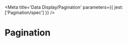 

<Meta title='Data Display/Pagination' parameters={{ jest: ['Pagination/spec'] }} />

# Pagination

<Preview>
  <Story name='Default'>
    <Pagination
      count={500}
      onSetItemsPerPage={action('setItemsPerPage')}
      onSetCurrent={action('setCurrent')}
    />
  </Story>
</Preview>

<Props of={Pagination} />
